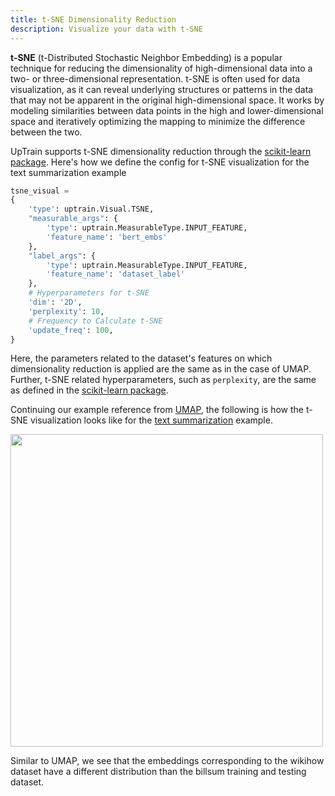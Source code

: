 ```yaml
---
title: t-SNE Dimensionality Reduction
description: Visualize your data with t-SNE
---
```


**t-SNE** (t-Distributed Stochastic Neighbor Embedding) is a popular technique for reducing the dimensionality of high-dimensional data into a two- or three-dimensional representation. t-SNE is often used for data visualization, as it can reveal underlying structures or patterns in the data that may not be apparent in the original high-dimensional space. It works by modeling similarities between data points in the high and lower-dimensional space and iteratively optimizing the mapping to minimize the difference between the two.

UpTrain supports t-SNE dimensionality reduction through the [scikit-learn package](https://scikit-learn.org/stable/modules/generated/sklearn.manifold.TSNE.html#sklearn.manifold.TSNE). Here's how we define the config for t-SNE visualization for the text summarization example

```python
tsne_visual =    
{
    'type': uptrain.Visual.TSNE,
    "measurable_args": {
        'type': uptrain.MeasurableType.INPUT_FEATURE,
        'feature_name': 'bert_embs'
    },
    "label_args": {
        'type': uptrain.MeasurableType.INPUT_FEATURE,
        'feature_name': 'dataset_label'
    },
    # Hyperparameters for t-SNE
    'dim': '2D',
    'perplexity': 10,
    # Frequency to Calculate t-SNE 
    'update_freq': 100,
}
```

Here, the parameters related to the dataset's features on which dimensionality reduction is applied are the same as in the case of UMAP. Further, t-SNE related hyperparameters, such as `perplexity`, are the same as defined in the [scikit-learn package](https://scikit-learn.org/stable/modules/generated/sklearn.manifold.TSNE.html#sklearn.manifold.TSNE).

Continuing our example reference from [UMAP](/visuals/umap), the following is how the t-SNE visualization looks like for the [text summarization](https://github.com/uptrain-ai/uptrain/blob/main/examples/text_summarization/run.ipynb) example.

<Frame caption="t-SNE visualization for the BERT embeddings of the billsum and wikihow datasets for the text summarization task">
  <img width="500" src="/images/tsne.png"/>
</Frame>

Similar to UMAP, we see that the embeddings corresponding to the wikihow dataset have a different distribution than the billsum training and testing dataset.
